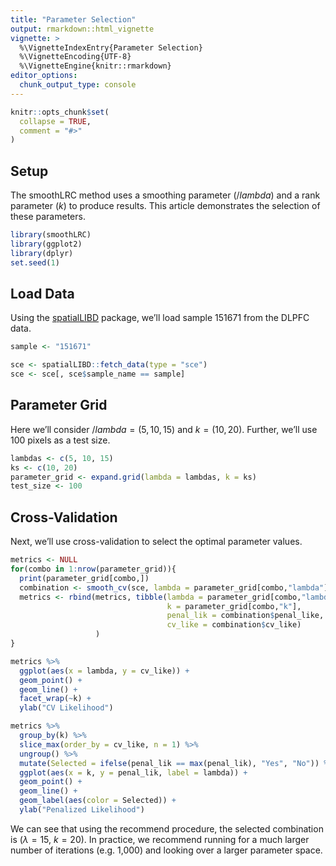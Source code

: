 ```yaml
---
title: "Parameter Selection"
output: rmarkdown::html_vignette
vignette: >
  %\VignetteIndexEntry{Parameter Selection}
  %\VignetteEncoding{UTF-8}
  %\VignetteEngine{knitr::rmarkdown}
editor_options: 
  chunk_output_type: console
---
```


```r
knitr::opts_chunk$set(
  collapse = TRUE,
  comment = "#>"
)
```

## Setup

The smoothLRC method uses a smoothing parameter ($/lambda$) and a rank parameter ($k$) to produce results. This article demonstrates the selection of these parameters.

```r
library(smoothLRC)
library(ggplot2)
library(dplyr)
set.seed(1)
```

## Load Data

Using the [spatialLIBD](http://spatial.libd.org/spatialLIBD/) package, we'll load sample 151671 from the DLPFC data. 

```r
sample <- "151671"

sce <- spatialLIBD::fetch_data(type = "sce")
sce <- sce[, sce$sample_name == sample]
```

## Parameter Grid

Here we'll consider $/lambda=(5, 10, 15)$ and $k=(10, 20)$. Further, we'll use 100 pixels as a test size.

```r
lambdas <- c(5, 10, 15)
ks <- c(10, 20)
parameter_grid <- expand.grid(lambda = lambdas, k = ks)
test_size <- 100
```


## Cross-Validation

Next, we'll use cross-validation to select the optimal parameter values.

```r
metrics <- NULL
for(combo in 1:nrow(parameter_grid)){
  print(parameter_grid[combo,])
  combination <- smooth_cv(sce, lambda = parameter_grid[combo,"lambda"], k = parameter_grid[combo,"k"], test_size, maxiter = 5)
  metrics <- rbind(metrics, tibble(lambda = parameter_grid[combo,"lambda"], 
                                   k = parameter_grid[combo,"k"],
                                   penal_lik = combination$penal_like,
                                   cv_like = combination$cv_like)
                   )
}

metrics %>% 
  ggplot(aes(x = lambda, y = cv_like)) +
  geom_point() +
  geom_line() +
  facet_wrap(~k) +
  ylab("CV Likelihood")

metrics %>% 
  group_by(k) %>%
  slice_max(order_by = cv_like, n = 1) %>%
  ungroup() %>%
  mutate(Selected = ifelse(penal_lik == max(penal_lik), "Yes", "No")) %>%
  ggplot(aes(x = k, y = penal_lik, label = lambda)) +
  geom_point() +
  geom_line() +
  geom_label(aes(color = Selected)) +
  ylab("Penalized Likelihood")

```


We can see that using the recommend procedure, the selected combination is ($\lambda=15$, $k=20$). In practice, we recommend running for a much larger number of iterations (e.g. 1,000) and looking over a larger parameter space. 
